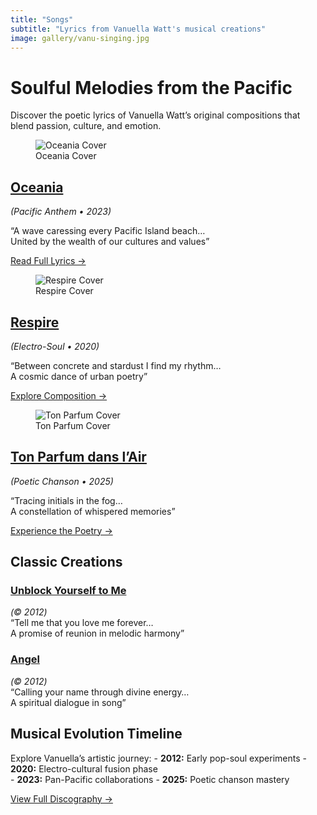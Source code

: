```yaml
---
title: "Songs"
subtitle: "Lyrics from Vanuella Watt's musical creations"
image: gallery/vanu-singing.jpg
---
```


# Soulful Melodies from the Pacific

Discover the poetic lyrics of Vanuella Watt's original compositions that blend passion, culture, and emotion.

::: {.grid}
::: {.g-col-md-4}
::: {.card .h-100}
![Oceania Cover](/gallery/vanu-oceania.jpg){.card-img-top}

<div class="card-body">
## [Oceania](oceania.qmd)
*(Pacific Anthem • 2023)*

<div class="lyrics-excerpt">
"A wave caressing every Pacific Island beach...  
United by the wealth of our cultures and values"
</div>

[Read Full Lyrics →](oceania.qmd)
</div>
:::
:::

::: {.g-col-md-4}
::: {.card .h-100}
![Respire Cover](/gallery/song-respire.jpg){.card-img-top}

<div class="card-body">
## [Respire](respire.qmd)
*(Electro-Soul • 2020)*

<div class="lyrics-excerpt">
"Between concrete and stardust I find my rhythm...  
A cosmic dance of urban poetry"
</div>

[Explore Composition →](respire.qmd)
</div>
:::
:::

::: {.g-col-md-4}
::: {.card .h-100}
![Ton Parfum Cover](/gallery/vanu-ton-parfum.jpg){.card-img-top}

<div class="card-body">
## [Ton Parfum dans l'Air](ton_parfum_dans_lair.qmd) 
*(Poetic Chanson • 2025)*

<div class="lyrics-excerpt">
"Tracing initials in the fog...  
A constellation of whispered memories"
</div>

[Experience the Poetry →](ton_parfum_dans_lair.qmd)
</div>
:::
:::
:::

::: {.grid .mt-4}
::: {.g-col-md-6}
::: {.card}
<div class="card-body">
## Classic Creations

### [Unblock Yourself to Me](unblock.qmd)
*(© 2012)*  
"Tell me that you love me forever...  
A promise of reunion in melodic harmony"

### [Angel](angel.qmd) 
*(© 2012)*  
"Calling your name through divine energy...  
A spiritual dialogue in song"
</div>
:::
:::
:::

::: {.callout-note .mt-4}
## Musical Evolution Timeline
Explore Vanuella's artistic journey:
- **2012:** Early pop-soul experiments
- **2020:** Electro-cultural fusion phase  
- **2023:** Pan-Pacific collaborations
- **2025:** Poetic chanson mastery

[View Full Discography →](/media/index.qmd)
:::


<!-- --- -->
<!-- title: "Songs" -->
<!-- description: "Lyrics from Vanuella Watt's musical creations" -->
<!-- image: images/vanuella-performing.jpg -->
<!-- --- -->

<!-- # Soulful Melodies from the Pacific -->

<!-- Discover the poetic lyrics of Vanuella Watt's original compositions that blend passion, culture, and emotion. -->

<!-- ::: {.song-listing} -->

<!-- ## Unblock Yourself to Me -->
<!-- *(© Vanuella Watt 2012)* -->

<!-- ::: {.lyrics} -->

<!-- ::: -->

<!-- ## Angel -->
<!-- *(© Vanuella Watt 2012)* -->

<!-- ::: {.lyrics} -->
<!-- I feel your power invading me   -->
<!-- I wanna feel these miracles   -->
<!-- I was frozen now I am so hot   -->
<!-- I'm losing my sense of control   -->

<!-- **Chorus:**   -->
<!-- Angel, I am calling your name man   -->
<!-- I need to feel you now   -->
<!-- Oh oh oh oh oh oh   -->
<!-- Angel, I am calling your name man   -->
<!-- I need to feel you now   -->

<!-- I need to believe you're real   -->
<!-- Make myself feel eternity   -->
<!-- I wish I can breathe you now   -->
<!-- I wanna feel I am divine   -->
<!-- ::: -->

<!-- ::: -->

<!-- ::: {.callout-note} -->
<!-- ## More Music Coming Soon -->
<!-- Explore [our complete discography](discography.qmd) to discover all of Vanuella's musical creations. -->
<!-- ::: -->
